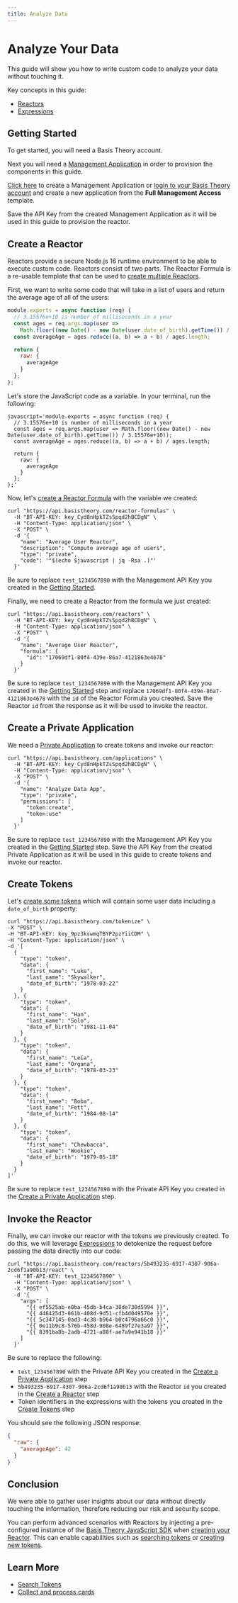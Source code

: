 ```yaml
---
title: Analyze Data
---
```



# Analyze Your Data

This guide will show you how to write custom code to analyze your data without touching it.

Key concepts in this guide:

- [Reactors](/docs/concepts/what-are-reactors)
- [Expressions](/docs/expressions)

## Getting Started

To get started, you will need a Basis Theory account.

<AuthButtons />

Next you will need a [Management Application](/docs/api/applications#application-types) in order to provision the components in this guide.

[Click here](https://portal.basistheory.com/applications/create?application_template_id=931b306f-6be7-405d-9a8d-1442a99dd2d7) to create a Management Application or [login to your Basis Theory account](https://portal.basistheory.com/applications) and create a new application from the **Full Management Access** template.

<Alert>
  Save the API Key from the created Management Application as it will be used in this guide to provision the reactor.
</Alert>

## Create a Reactor

Reactors provide a secure Node.js 16 runtime environment to be able to execute custom code. Reactors consist of two parts. The Reactor Formula is a re-usable template that can be used to [create multiple Reactors](/docs/api/reactors#create-reactor).

First, we want to write some code that will take in a list of users and return the average age of all of the users:

```javascript showLineNumbers
module.exports = async function (req) {
  // 3.15576e+10 is number of milliseconds in a year
  const ages = req.args.map(user => 
    Math.floor((new Date() - new Date(user.date_of_birth).getTime()) / 3.15576e+10));
  const averageAge = ages.reduce((a, b) => a + b) / ages.length;

  return {
    raw: {
      averageAge
    }
  };
};
```

Let's store the JavaScript code as a variable. In your terminal, run the following:

```shell showLineNumbers
javascript='module.exports = async function (req) {
  // 3.15576e+10 is number of milliseconds in a year
  const ages = req.args.map(user => Math.floor((new Date() - new Date(user.date_of_birth).getTime()) / 3.15576e+10));
  const averageAge = ages.reduce((a, b) => a + b) / ages.length;

  return {
    raw: {
      averageAge
    }
  };
};'
```

Now, let's [create a Reactor Formula](/docs/api/reactors/reactor-formulas#create-reactor-formula) with the variable we created:

```shell showLineNumbers
curl "https://api.basistheory.com/reactor-formulas" \
  -H "BT-API-KEY: key_Cyd8nHpkTZsSpqd2hBCDgN" \
  -H "Content-Type: application/json" \
  -X "POST" \
  -d '{
    "name": "Average User Reactor",
    "description": "Compute average age of users",
    "type": "private",
    "code": '"$(echo $javascript | jq -Rsa .)"'
  }'
```

<Alert>
  Be sure to replace <code>test_1234567890</code> with the Management API Key you created in the <a href="#getting-started">Getting Started</a>.
</Alert>

Finally, we need to create a Reactor from the formula we just created:

```shell showLineNumbers
curl "https://api.basistheory.com/reactors" \
  -H "BT-API-KEY: key_Cyd8nHpkTZsSpqd2hBCDgN" \
  -H "Content-Type: application/json" \
  -X "POST" \
  -d '{
    "name": "Average User Reactor",
    "formula": {
      "id": "17069df1-80f4-439e-86a7-4121863e4678"
    }
  }'
```

<Alert>
  Be sure to replace <code>test_1234567890</code> with the Management API Key you created in the <a href="#getting-started">Getting Started</a> step and replace <code>17069df1-80f4-439e-86a7-4121863e4678</code> with the <code>id</code> of the Reactor Formula you created.
</Alert>

<Alert>
  Save the Reactor <code>id</code> from the response as it will be used to invoke the reactor.
</Alert>

## Create a Private Application

We need a [Private Application](/docs/concepts/access-controls#application-type) to create tokens and invoke our reactor:

```shell showLineNumbers
curl "https://api.basistheory.com/applications" \
  -H "BT-API-KEY: key_Cyd8nHpkTZsSpqd2hBCDgN" \
  -H "Content-Type: application/json" \
  -X "POST" \
  -d '{
    "name": "Analyze Data App",
    "type": "private",
    "permissions": [
      "token:create",
      "token:use"
    ]
  }'
```

<Alert>
  Be sure to replace <code>test_1234567890</code> with the Management API Key you created in the <a href="#getting-started">Getting Started</a> step.
</Alert>

<Alert>
  Save the API Key from the created Private Application as it will be used in this guide to create tokens and invoke our reactor.
</Alert>

## Create Tokens

Let's [create some tokens](/docs/api/tokens/tokenize) which will contain some user data including a `date_of_birth` property:

```shell showLineNumbers
curl "https://api.basistheory.com/tokenize" \
-X "POST" \
-H "BT-API-KEY: key_9pz3kswmqTBYP2pzYiiCDM" \
-H "Content-Type: application/json" \
-d '[
  {
    "type": "token",
    "data": {
      "first_name": "Luke",
      "last_name": "Skywalker",
      "date_of_birth": "1978-03-22"
    }
  }, {
    "type": "token",
    "data": {
      "first_name": "Han",
      "last_name": "Solo",
      "date_of_birth": "1981-11-04"
    }
  }, {
    "type": "token",
    "data": {
      "first_name": "Leia",
      "last_name": "Organa",
      "date_of_birth": "1978-03-23"
    }
  }, {
    "type": "token",
    "data": {
      "first_name": "Boba",
      "last_name": "Fett",
      "date_of_birth": "1984-08-14"
    }
  }, {
    "type": "token",
    "data": {
      "first_name": "Chewbacca",
      "last_name": "Wookie",
      "date_of_birth": "1979-05-18"
    }
  }
]'
```

<Alert>
  Be sure to replace <code>test_1234567890</code> with the Private API Key you created in the <a href="#create-a-private-application">Create a Private Application</a> step.
</Alert>

## Invoke the Reactor

Finally, we can invoke our reactor with the tokens we previously created. To do this, we will leverage [Expressions](/docs/expressions) to detokenize the request before passing the data directly into our code:

```shell showLineNumbers
curl "https://api.basistheory.com/reactors/5b493235-6917-4307-906a-2cd6f1a90b13/react" \
  -H "BT-API-KEY: test_1234567890" \
  -H "Content-Type: application/json" \
  -X "POST" \
  -d '{
    "args": [
      "{{ ef5525ab-e0ba-45db-b4ca-38de730d5994 }}",
      "{{ 446425d3-061b-408d-9d51-cfb4d049570e }}",
      "{{ 5c347145-0ad3-4c38-b964-b0c4796a66c0 }}",
      "{{ 0e11b9c8-576b-458d-908e-6489f27e3a97 }}",
      "{{ 8391ba8b-2adb-4721-a88f-ae7a9e941b18 }}"
    ]
  }'
```

<Alert>
  Be sure to replace the following:
  <ul>
    <li><code>test_1234567890</code> with the Private API Key you created in the <a href="#create-a-private-application">Create a Private Application</a> step</li>
    <li><code>5b493235-6917-4307-906a-2cd6f1a90b13</code> with the Reactor <code>id</code> you created in the <a href="#create-a-reactor">Create a Reactor</a> step</li>
    <li>Token identifiers in the expressions with the tokens you created in the <a href="#create-tokens">Create Tokens</a> step</li>
  </ul>
</Alert>

You should see the following JSON response:

```json showLineNumbers
{
  "raw": {
    "averageAge": 42
  }
}
```

## Conclusion

We were able to gather user insights about our data without directly touching the information, therefore reducing our risk and security scope. 

You can perform advanced scenarios with Reactors by injecting a pre-configured instance of the [Basis Theory JavaScript SDK](/docs/sdks/server-side/node) 
when [creating your Reactor](/docs/api/reactors#create-reactor). This can enable capabilities such as [searching tokens](/docs/concepts/what-is-search) or [creating new tokens](/docs/api/tokens#create-token).

## Learn More

- [Search Tokens](/docs/concepts/what-is-search)
- [Collect and process cards](/docs/blueprints/cards/collect-and-process-cards)
